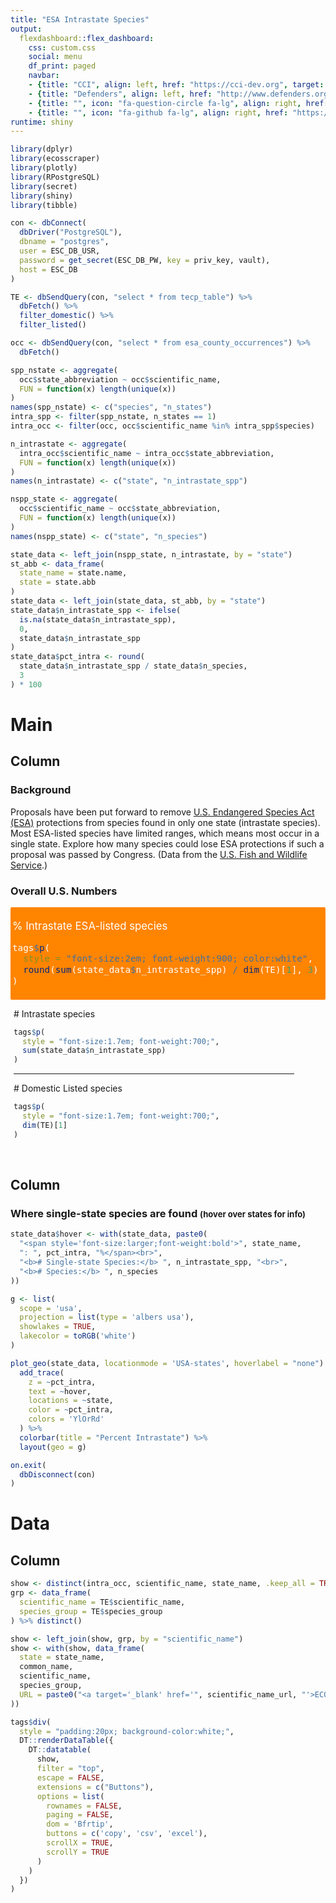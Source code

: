 ```yaml
---
title: "ESA Intrastate Species"
output:
  flexdashboard::flex_dashboard:
    css: custom.css
    social: menu
    df_print: paged
    navbar:
    - {title: "CCI", align: left, href: "https://cci-dev.org", target: "_blank"}
    - {title: "Defenders", align: left, href: "http://www.defenders.org", target: "_blank"}
    - {title: "", icon: "fa-question-circle fa-lg", align: right, href: "mailto:esa@defenders.org?subject=ESA intrastate species"}
    - {title: "", icon: "fa-github fa-lg", align: right, href: "https://github.com/Defenders-ESC/", target: "_blank"}
runtime: shiny
---
```


```r
library(dplyr)
library(ecosscraper)
library(plotly)
library(RPostgreSQL)
library(secret)
library(shiny)
library(tibble)

con <- dbConnect(
  dbDriver("PostgreSQL"),
  dbname = "postgres",
  user = ESC_DB_USR,
  password = get_secret(ESC_DB_PW, key = priv_key, vault),
  host = ESC_DB
)

TE <- dbSendQuery(con, "select * from tecp_table") %>%
  dbFetch() %>%
  filter_domestic() %>%
  filter_listed()

occ <- dbSendQuery(con, "select * from esa_county_occurrences") %>%
  dbFetch()

spp_nstate <- aggregate(
  occ$state_abbreviation ~ occ$scientific_name, 
  FUN = function(x) length(unique(x))
)
names(spp_nstate) <- c("species", "n_states")
intra_spp <- filter(spp_nstate, n_states == 1)
intra_occ <- filter(occ, occ$scientific_name %in% intra_spp$species)

n_intrastate <- aggregate(
  intra_occ$scientific_name ~ intra_occ$state_abbreviation, 
  FUN = function(x) length(unique(x))
)
names(n_intrastate) <- c("state", "n_intrastate_spp")

nspp_state <- aggregate(
  occ$scientific_name ~ occ$state_abbreviation, 
  FUN = function(x) length(unique(x))
)
names(nspp_state) <- c("state", "n_species")

state_data <- left_join(nspp_state, n_intrastate, by = "state")
st_abb <- data_frame(
  state_name = state.name,
  state = state.abb
)
state_data <- left_join(state_data, st_abb, by = "state")
state_data$n_intrastate_spp <- ifelse(
  is.na(state_data$n_intrastate_spp),
  0,
  state_data$n_intrastate_spp
)
state_data$pct_intra <- round(
  state_data$n_intrastate_spp / state_data$n_species,
  3
) * 100
```

Main
=======================================================================

Column {data-width=200}
-----------------------------------------------------------------------

### Background

Proposals have been put forward to remove [U.S. Endangered Species Act (ESA)](https://www.fws.gov/endangered/laws-policies/) protections from species 
found in only one state (intrastate species). Most ESA-listed species 
have limited ranges, which means most occur in a single state. Explore how many 
species could lose ESA protections if such a proposal was passed by Congress. 
(Data from the [U.S. Fish and Wildlife Service](https://ecos.fws.gov).)

### Overall U.S. Numbers

<div style='padding:3px; margin-bottom: 12px; background-color:#FF8400; color:white; border-radius:2px; font-size: 1.2em'>
\% Intrastate ESA-listed species
```r
tags$p(
  style = "font-size:2em; font-weight:900; color:white",
  round(sum(state_data$n_intrastate_spp) / dim(TE)[1], 3) * 100
)
```
</div>
<!-- <br> -->

<div style='padding-left:5px; padding-right:50px;'>
\# Intrastate species
```r
tags$p(
  style = "font-size:1.7em; font-weight:700;",
  sum(state_data$n_intrastate_spp)
)
```

<hr>

\# Domestic Listed species
```r
tags$p(
  style = "font-size:1.7em; font-weight:700;",
  dim(TE)[1]
)
```
</div>

<br>


Column {data-width=800}
-----------------------------------------------------------------------

### Where single-state species are found <span style="font-size:small">(hover over states for info)</span>

```r
state_data$hover <- with(state_data, paste0(
  "<span style='font-size:larger;font-weight:bold'>", state_name, 
  ": ", pct_intra, "%</span><br>",
  "<b># Single-state Species:</b> ", n_intrastate_spp, "<br>",
  "<b># Species:</b> ", n_species
))

g <- list(
  scope = 'usa',
  projection = list(type = 'albers usa'),
  showlakes = TRUE,
  lakecolor = toRGB('white')
)

plot_geo(state_data, locationmode = 'USA-states', hoverlabel = "none") %>%
  add_trace(
    z = ~pct_intra, 
    text = ~hover,
    locations = ~state,
    color = ~pct_intra, 
    colors = 'YlOrRd'
  ) %>%
  colorbar(title = "Percent Intrastate") %>%
  layout(geo = g)
```


```r
on.exit(
  dbDisconnect(con)
)
```

Data
=======================================================================

Column {data-width=1000}
-----------------------------------------------------------------------

```r
show <- distinct(intra_occ, scientific_name, state_name, .keep_all = TRUE)
grp <- data_frame(
  scientific_name = TE$scientific_name,
  species_group = TE$species_group
) %>% distinct()

show <- left_join(show, grp, by = "scientific_name")
show <- with(show, data_frame(
  state = state_name, 
  common_name, 
  scientific_name, 
  species_group,
  URL = paste0("<a target='_blank' href='", scientific_name_url, "'>ECOS Link</a>")
))

tags$div(
  style = "padding:20px; background-color:white;",
  DT::renderDataTable({
    DT::datatable(
      show,
      filter = "top",
      escape = FALSE,
      extensions = c("Buttons"),
      options = list(
        rownames = FALSE,
        paging = FALSE,
        dom = 'Bfrtip',
        buttons = c('copy', 'csv', 'excel'),
        scrollX = TRUE,
        scrollY = TRUE
      )
    )
  })
)
```
